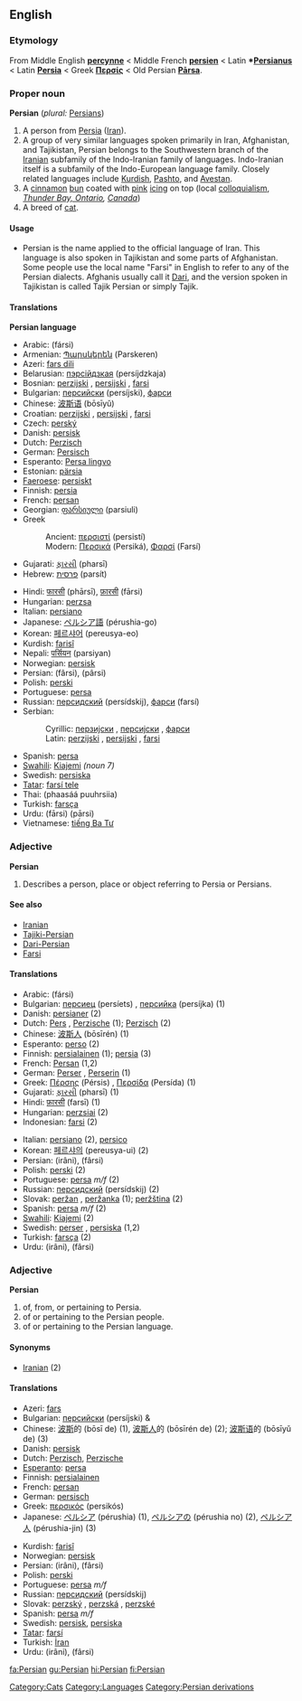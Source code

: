 {{rfc}}
==English==
{{wikipedia}}
===Etymology===
From Middle English '''[[percynne]]''' < Middle French '''[[persien]]''' < Latin '''*[[Persianus]]''' < Latin '''[[Persia]]''' < Greek '''[[Περσίς]]''' < Old Persian '''[[Pārsa]]'''.

===Proper noun===
'''Persian''' (''plural:'' [[Persians]])

#A person from [[Persia]] ([[Iran]]).
#A group of very similar languages spoken primarily in Iran, Afghanistan, and Tajikistan, Persian belongs to the Southwestern branch of the [[Iranian]] subfamily of the Indo-Iranian family of languages. Indo-Iranian itself is a subfamily of the Indo-European language family. Closely related languages include [[Kurdish]], [[Pashto]], and [[Avestan]].
#A [[cinnamon]] [[bun]] coated with [[pink]] [[icing]] on top (local [[colloquialism]], ''[http://en.wikipedia.org/wiki/Thunder_Bay%2C_Ontario Thunder Bay, Ontario], [[Canada]]'')
#A breed of [[cat]].

====Usage====
*Persian is the name applied to the official language of Iran. This language is also spoken in Tajikistan and some parts of Afghanistan. Some people use the local name "Farsi" in English to refer to any of the Persian dialects. Afghanis usually call it [[Dari]], and the version spoken in Tajikistan is called Tajik Persian or simply Tajik.

====Translations====
'''Persian language'''
{{top}}
*Arabic: {{ARchar|[[فارسي|فَارْسِي]]}} (fársi)
*Armenian: [[Պարսկերեն]] (Parskeren)
*Azeri: [[fars dili]]
*Belarusian: [[пэрсійдзкая]] (persíjdzkaja)
*Bosnian: [[perzijski#Bosnian|perzijski]] {{m}}, [[persijski#Bosnian|persijski]] {{m}}, [[farsi#Bosnian|farsi]] {{m}}
*Bulgarian: [[персийски]] (persíjski), [[фарси#Bulgarian|фарси]]
*Chinese: [[波斯语]] (bōsīyǔ)
*Croatian: [[perzijski#Croatian|perzijski]] {{m}}, [[persijski#Croatian|persijski]] {{m}}, [[farsi#Croatian|farsi]] {{m}}
*Czech: [[perský]]
*Danish: [[persisk]]
*Dutch: [[Perzisch]]
*German: [[Persisch]]
*Esperanto: [[Persa lingvo]]
*Estonian: [[pärsia]]
*[[Faeroese]]: [[persiskt]]
*Finnish: [[persia]]
*French: [[persan]] {{m}}
*Georgian: [[ფარსიული]] (parsiuli)
*Greek
*:Ancient: [[περσιστί]] (persistí)
*:Modern: [[Περσικά]] (Persiká), [[Φαρσί]] (Farsí)
*Gujarati: [[ફારસી]] (pharsī)
*Hebrew: [[פרסית]] (parsít)
{{mid}}
*Hindi: [[फारसी]] (phārsī), [[फ़ारसी]] (fārsi)
*Hungarian: [[perzsa]]
*Italian: [[persiano]]
*Japanese: [[ペルシア語]] (pérushia-go)
*Korean: [[페르샤어]] (pereusya-eo)
*Kurdish: [[farisî]]
*Nepali: [[पर्सियन]] (parsiyan)
*Norwegian: [[persisk]]
*Persian: {{FAchar|[[فارسی]]}} (fârsi), {{FAchar|[[پارسی]]}} (pârsi)
*Polish: [[perski]]
*Portuguese: [[persa]] {{m}}
*Russian: [[персидский]] (persídskij), [[фарси#Russian|фарси]] (farsí) {{m}}
*Serbian:
*:Cyrillic: [[перзијски#Serbian|перзијски]] {{m}}, [[персијски#Serbian|персијски]] {{m}}, [[фарси#Serbian|фарси]] {{m}}
*:Latin: [[perzijski#Serbian|perzijski]] {{m}}, [[persijski#Serbian|persijski]] {{m}}, [[farsi#Serbian|farsi]] {{m}}
*Spanish: [[persa]] {{m}}
*[[Swahili]]: [[Kiajemi]] ''(noun 7)''
*Swedish: [[persiska]]
*[[Tatar]]: [[farsí tele]]
*Thai: {{THchar|[[ภาษาเปอร์เซีย]]}} (phaasáá puuhrsiia)
*Turkish: [[farsça]]
*Urdu: {{FAchar|[[فارسی]]}} (fārsi) {{FAchar|[[پارسی]]}} (pārsi)
*Vietnamese: [[tiếng Ba Tư]]
{{bottom}}

===Adjective===
'''Persian'''

# Describes a person, place or object referring to Persia or Persians.

====See also====
*[[Iranian]] 
*[[Tajiki-Persian]]
*[[Dari-Persian]]
*[[Farsi]]

====Translations====
{{top}}
*Arabic: {{ARchar|[[فارسي]]}} (fársi)
*Bulgarian: [[персиец]] (persíets) {{m}}, [[персийка]] (persíjka) {{f}} (1)
*Danish: [[persianer]] (2)
*Dutch: [[Pers]] {{m}}, [[Perzische]] {{f}} (1); [[Perzisch]] {{n}} (2)
*Chinese: [[波斯人]] (bōsīrén) (1)
*Esperanto: [[perso]] (2)
*Finnish: [[persialainen]] (1); [[persia]] (3)
*French: [[Persan]] {{m}} (1,2)
*German: [[Perser]] {{m}}, [[Perserin]] {{f}} (1)
*Greek: [[Πέρσης]] (Pérsis) {{m}}, [[Περσίδα]] (Persída) {{f}} (1)
*Gujarati: [[ફારસી]] (pharsī) (1)
*Hindi: [[फ़ारसी]] (farsī) (1)
*Hungarian: [[perzsiai]] (2)
*Indonesian: [[farsi]] (2)
{{mid}}
*Italian: [[persiano]] (2), [[persico]]
*Korean: [[페르샤의]] (pereusya-ui) (2)
*Persian: {{FAchar|[[ایرانی]]}} (irâni), {{FAchar|[[فارسی]]}} (fârsi)
*Polish: [[perski]] (2)
*Portuguese: [[persa]] ''m/f'' (2)
*Russian: [[персидский]] (persídskij) (2)
*Slovak: [[peržan#Slovak|peržan]] {{m}}, [[peržanka]] {{f}} (1); [[peržština]] {{f}} (2)
*Spanish: [[persa]] ''m/f'' (2)
*[[Swahili]]: [[Kiajemi]] (2)
*Swedish: [[perser]] {{m}} {{p}}, [[persiska]] {{f}} (1,2)
*Turkish: [[farsça]] (2)
*Urdu: {{FAchar|[[ایرانی]]}} (irâni), {{FAchar|[[فارسی]]}} (fârsi)
{{bottom}}

===Adjective===
'''Persian'''

# of, from, or pertaining to Persia.
# of or pertaining to the Persian people.
# of or pertaining to the Persian language.

====Synonyms====
*[[Iranian]] (2)

====Translations====
{{top}}
*Azeri: [[fars]]
*Bulgarian: [[персийски]] (persíjski) {{m}} & {{p}}
*Chinese: [[波斯]]的 (bōsī de) (1), [[波斯人]]的 (bōsīrén de) (2); [[波斯语]]的 (bōsīyǔ de) (3)
*Danish: [[persisk]]
*Dutch: [[Perzisch]], [[Perzische]]
*[[Esperanto]]: [[persa]]
*Finnish: [[persialainen]]
*French: [[persan]]
*German: [[persisch]]
*Greek: [[περσικός]] (persikós)
*Japanese: [[ペルシア]] (pérushia) (1), [[ペルシアの]] (pérushia no) (2), [[ペルシア人]] (pérushia-jin) (3)
{{mid}}
*Kurdish: [[farisî]]
*Norwegian: [[persisk]]
*Persian: {{FAchar|[[ایرانی]]}} (irâni), {{FAchar|[[فارسی]]}} (fârsi)
*Polish: [[perski]]
*Portuguese: [[persa]] ''m/f''
*Russian: [[персидский]] (persídskij)
*Slovak: [[perzský]] {{m}}, [[perzská]] {{f}}, [[perzské]] {{n}}
*Spanish: [[persa]] ''m/f''
*Swedish: [[persisk]], [[persiska]]
*[[Tatar]]: [[farsí]]
*Turkish: [[İran]]
*Urdu: {{FAchar|[[ایرانی]]}} (irâni), {{FAchar|[[فارسی]]}} (fârsi)
{{bottom}}

[[Category:Cats]]
[[Category:Languages]]
[[Category:Persian derivations]]

[[fa:Persian]]
[[gu:Persian]]
[[hi:Persian]]
[[fi:Persian]]